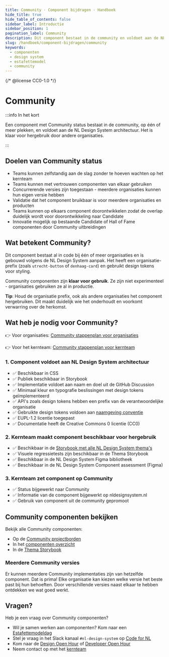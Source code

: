 ```yaml
---
title: Community · Component bijdragen · Handboek
hide_title: true
hide_table_of_contents: false
sidebar_label: Introductie
sidebar_position: 1
pagination_label: Community
description: Dit component bestaat in de community en voldoet aan de NL Design System architectuur. Het is klaar voor hergebruik door andere organisaties.
slug: /handboek/component-bijdragen/community
keywords:
  - componenten
  - design system
  - estafettemodel
  - community
---
```


{/* @license CC0-1.0 */}

# Community

:::info In het kort

Een component met Community status bestaat in de community, op één of meer plekken, en voldoet aan de NL Design System architectuur. Het is klaar voor hergebruik door andere organisaties.

:::

## Doelen van Community status

- Teams kunnen zelfstandig aan de slag zonder te hoeven wachten op het kernteam
- Teams kunnen met vertrouwen componenten van elkaar gebruiken
- Concurrerende versies zijn toegestaan - meerdere organisaties kunnen hun eigen versie hebben
- Validatie dat het component bruikbaar is voor meerdere organisaties en producten
- Teams kunnen op elkaars component doorontwikkelen zodat de overlap duidelijk wordt voor doorontwikkeling naar Candidate
- Innovatie mogelijk op bestaande Candidate of Hall of Fame componenten door Community uitbreidingen

## Wat betekent Community?

Dit component bestaat al in code bij één of meer organisaties en is gebouwd volgens de NL Design System aanpak. Het heeft een organisatie-prefix (zoals `utrecht-button` of `denhaag-card`) en gebruikt design tokens voor styling.

Community componenten zijn **klaar voor gebruik**. Ze zijn niet experimenteel - organisaties gebruiken ze al in productie.

**Tip**: Houd de organisatie prefix, ook als andere organisaties het component hergebruiken. Dit maakt duidelijk wie het onderhoudt en voorkomt verwarring over de herkomst.

## Wat heb je nodig voor Community?

👉 Voor organisaties: [Community stappenplan voor organisaties](/handboek/component-bijdragen/community/stappenplan-voor-organisaties)

👉 Voor het kernteam: [Community stappenplan voor kernteam](/handboek/component-bijdragen/community/stappenplan-voor-kernteam)

### 1. Component voldoet aan NL Design System architectuur

- ✅ Beschikbaar in CSS
- ✅ Publiek beschikbaar in Storybook
- ✅ Implementatie voldoet aan naam en doel uit de GitHub Discussion
- ✅ Minimaal kleur en typografie beslissingen met design tokens geïmplementeerd
- ✅ API's zoals design tokens hebben een prefix van de verantwoordelijke organisatie
- ✅ Gebruikte design tokens voldoen aan [naamgeving conventie](/handboek/huisstijl/design-tokens#naamgeving)
- ✅ EUPL-1.2 licentie toegepast
- ✅ Documentatie heeft de Creative Commons 0 licentie (CC0)

### 2. Kernteam maakt component beschikbaar voor hergebruik

- ✅ Beschikbaar in de [Storybook met alle NL Design System thema's](https://nl-design-system.github.io/themes/)
- ✅ Visuele regressietests zijn beschikbaar in de Thema Storybook
- ✅ Beschikbaar in de NL Design System Figma bibliotheek
- ✅ Beschikbaar in de NL Design System Component assessment (Figma)

### 3. Kernteam zet component op Community

- ✅ Status bijgewerkt naar Community
- ✅ Informatie van de component bijgewerkt op nldesignsystem.nl
- ✅ Gebruik van component uit de community gepromoot

## Community componenten bekijken

Bekijk alle Community componenten:

- Op de [Community projectborden](https://github.com/orgs/nl-design-system/projects?query=is%3Aopen+Community+Componenten)
- In het [componenten overzicht](/componenten/?status=COMMUNITY)
- In de [Thema Storybook](https://nl-design-system.github.io/themes/)

### Meerdere Community versies

Er kunnen meerdere Community implementaties zijn van hetzelfde component. Dat is prima! Elke organisatie kan kiezen welke versie het beste past bij hun behoeften. Door verschillende versies naast elkaar te hebben ontdekken we wat goed werkt.

## Vragen?

Heb je een vraag over Community componenten?

- Wil je samen werken aan componenten? Kom naar een [Estafettemodeldag](/community/events/estafettemodeldag)
- Stel je vraag in het Slack kanaal `#nl-design-system` op [Code for NL](https://praatmee.codefor.nl/)
- Kom naar de [Design Open Hour](/events/design-open-hour) of [Developer Open Hour](/events/developer-open-hour)
- Neem contact op met het [kernteam](/project/kernteam)
